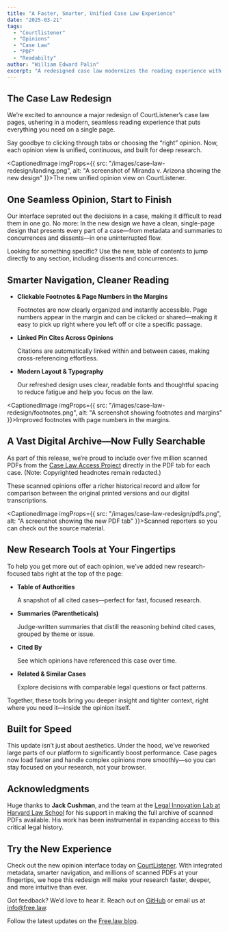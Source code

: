 ```yaml
---
title: "A Faster, Smarter, Unified Case Law Experience"
date: "2025-03-21"
tags:
  - "Courtlistener"
  - "Opinions"
  - "Case Law"
  - "PDF"
  - "Readabilty"
author: "William Edward Palin"
excerpt: "A redesigned case law modernizes the reading experience with enhanced layout and typography, more advanced features, better speed, and more."
---
```


## The Case Law Redesign

<p className="lead">We’re excited to announce a major redesign of CourtListener’s case law pages, ushering in a modern, seamless reading experience that puts everything you need on a single page.</p>

Say goodbye to clicking through tabs or choosing the “right” opinion. Now, each opinion view is unified, continuous, and built for deep research.

<CaptionedImage imgProps={{
  src: "/images/case-law-redesign/landing.png",
  alt: "A screenshot of Miranda v. Arizona showing the new design"
}}>The new unified opinion view on CourtListener.</CaptionedImage>

## One Seamless Opinion, Start to Finish

Our interface seprated out the decisions in a case, making it difficult to read them in one go. No more: In the new design we have a clean, single-page design that presents every part of a case—from metadata and summaries to concurrences and dissents—in one uninterrupted flow.

Looking for something specific? Use the new, table of contents to jump directly to any section, including dissents and concurrences.


## Smarter Navigation, Cleaner Reading

- **Clickable Footnotes & Page Numbers in the Margins**

    Footnotes are now clearly organized and instantly accessible. Page numbers appear in the margin and can be clicked or shared—making it easy to pick up right where you left off or cite a specific passage.

- **Linked Pin Cites Across Opinions**

    Citations are automatically linked within and between cases, making cross-referencing effortless.

- **Modern Layout & Typography**

    Our refreshed design uses clear, readable fonts and thoughtful spacing to reduce fatigue and help you focus on the law.

<CaptionedImage imgProps={{
  src: "/images/case-law-redesign/footnotes.png",
  alt: "A screenshot showing footnotes and margins"
}}>Improved footnotes with page numbers in the margins.</CaptionedImage>


## A Vast Digital Archive—Now Fully Searchable

As part of this release, we’re proud to include over five million scanned PDFs from the [Case Law Access Project](https://case.law/) directly in the PDF tab for each case. (Note: Copyrighted headnotes remain redacted.)

These scanned opinions offer a richer historical record and allow for comparison between the original printed versions and our digital transcriptions.

<CaptionedImage imgProps={{
  src: "/images/case-law-redesign/pdfs.png",
  alt: "A screenshot showing the new PDF tab"
}}>Scanned reporters so you can check out the source material.</CaptionedImage>


## New Research Tools at Your Fingertips

To help you get more out of each opinion, we’ve added new research-focused tabs right at the top of the page:

- **Table of Authorities**

    A snapshot of all cited cases—perfect for fast, focused research.

- **Summaries (Parentheticals)**
  
    Judge-written summaries that distill the reasoning behind cited cases, grouped by theme or issue.

- **Cited By**
  
    See which opinions have referenced this case over time.

- **Related & Similar Cases**
  
    Explore decisions with comparable legal questions or fact patterns.

Together, these tools bring you deeper insight and tighter context, right where you need it—inside the opinion itself.

## Built for Speed

This update isn’t just about aesthetics. Under the hood, we’ve reworked large parts of our platform to significantly boost performance. Case pages now load faster and handle complex opinions more smoothly—so you can stay focused on your research, not your browser.


## Acknowledgments

Huge thanks to **Jack Cushman**, and the team at the [Legal Innovation Lab at Harvard Law School](https://lil.law.harvard.edu/) for his support in making the full archive of scanned PDFs available. His work has been instrumental in expanding access to this critical legal history.


## Try the New Experience

Check out the new opinion interface today on [CourtListener](https://www.courtlistener.com/opinion/). With integrated metadata, smarter navigation, and millions of scanned PDFs at your fingertips, we hope this redesign will make your research faster, deeper, and more intuitive than ever.

Got feedback? We’d love to hear it. Reach out on [GitHub](https://github.com/freelawproject/courtlistener/issues/) or email us at [info@free.law](mailto:info@free.law).

Follow the latest updates on the [Free.law blog](/blog).
